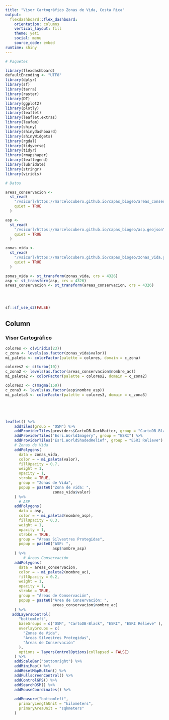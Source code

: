 ```yaml
---
title: "Visor Cartográfico Zonas de Vida, Costa Rica"
output: 
  flexdashboard::flex_dashboard:
    orientation: columns
    vertical_layout: fill
    theme: yeti
    social: menu
    source_code: embed
runtime: shiny
---
```


```r
# Paquetes

library(flexdashboard)
defaultEncoding <- "UTF8"
library(dplyr)
library(sf)
library(terra)
library(raster)
library(DT)
library(ggplot2)
library(plotly)
library(leaflet)
library(leaflet.extras)
library(leafem)
library(shiny)
library(shinydashboard)
library(shinyWidgets)
library(rgdal)
library(tidyverse)
library(tidyr)
library(rmapshaper)
library(leaflegend)
library(lubridate)
library(stringr)
library(viridis)

```


```r
# Datos 

areas_conservacion <-
  st_read(
    "/vsicurl/https://marcelocubero.github.io/capas_biogeo/areas_conservacion.geojson",
    quiet = TRUE
  )

asp <-
  st_read(
    "/vsicurl/https://marcelocubero.github.io/capas_biogeo/asp.geojson",
    quiet = TRUE
  )

zonas_vida <-
  st_read(
    "/vsicurl/https://marcelocubero.github.io/capas_biogeo/zonas_vida.geojson",
    quiet = TRUE
  )

zonas_vida <- st_transform(zonas_vida, crs = 4326)
asp <- st_transform(asp, crs = 4326)
areas_conservacion <- st_transform(areas_conservacion, crs = 4326)




sf::sf_use_s2(FALSE)

```



Column {data-width=650}
-----------------------------------------------------------------------

### Visor Cartográfico

```r

colores <- c(viridis(23))
c_zona <- levels(as.factor(zonas_vida$valor))
mi_paleta <- colorFactor(palette = colores, domain = c_zona)

colores2 <- c(turbo(10))
c_zona2 <- levels(as.factor(areas_conservacion$nombre_ac))
mi_paleta2 <- colorFactor(palette = colores2, domain = c_zona2)

colores3 <- c(magma(150))
c_zona3 <- levels(as.factor(asp$nombre_asp))
mi_paleta3 <- colorFactor(palette = colores3, domain = c_zona3)





leaflet() %>%
    addTiles(group = "OSM") %>%
    addProviderTiles(providers$CartoDB.DarkMatter, group = "CartoDB-Black") %>%
    addProviderTiles("Esri.WorldImagery", group = "ESRI") %>% 
    addProviderTiles("Esri.WorldShadedRelief", group = "ESRI Relieve") %>%
    # Zonas de Vida
    addPolygons(
      data = zonas_vida,
      color = ~ mi_paleta(valor),
      fillOpacity = 0.7,
      weight = 1,
      opacity = 1,
      stroke = TRUE,
      group = "Zonas de Vida",
      popup = paste0("Zona de vida: ",
                     zonas_vida$valor)
    ) %>%
      # ASP
    addPolygons(
      data = asp,
      color = ~ mi_paleta3(nombre_asp),
      fillOpacity = 0.3,
      weight = 1,
      opacity = 1,
      stroke = TRUE,
      group = "Áreas Silvestres Protegidas",
      popup = paste0("ASP: ",
                     asp$nombre_asp)
    ) %>%
        # Áreas Conservación
    addPolygons(
      data = areas_conservacion,
      color = ~ mi_paleta2(nombre_ac),
      fillOpacity = 0.2,
      weight = 1,
      opacity = 1,
      stroke = TRUE,
      group = "Áreas de Conservación",
      popup = paste0("Área de Conservación: ",
                     areas_conservacion$nombre_ac)
    ) %>%
   addLayersControl(
      "bottomleft",
      baseGroups = c("OSM", "CartoDB-Black", "ESRI", "ESRI Relieve" ),
      overlayGroups = c(
        "Zonas de Vida",
        "Áreas Silvestres Protegidas",
        "Áreas de Conservación"
      ),
      options = layersControlOptions(collapsed = FALSE)
    ) %>%
    addScaleBar("bottomright") %>%
    addMiniMap() %>%
    addResetMapButton() %>%
    addFullscreenControl() %>%
    addControlGPS() %>%
    addSearchOSM() %>%
    addMouseCoordinates() %>%
  
    addMeasure("bottomleft",
      primaryLengthUnit = "kilometers",
      primaryAreaUnit = "sqkmeters"
    )


```
